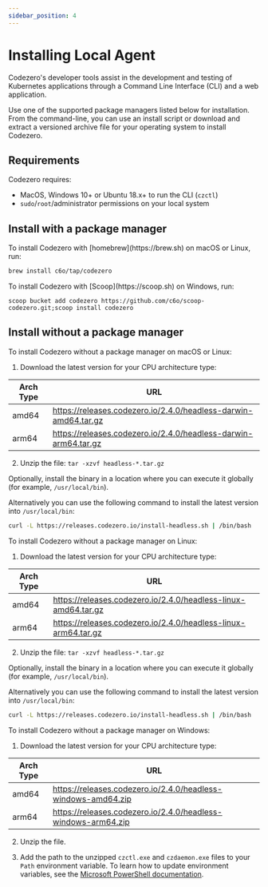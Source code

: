 ```yaml
---
sidebar_position: 4
---
```


# Installing Local Agent

Codezero's developer tools assist in the development and testing of Kubernetes applications through a Command Line Interface (CLI) and a web application.

Use one of the supported package managers listed below for installation. From the command-line, you can use an install script or download and extract a versioned archive file for your operating system to install Codezero.

## Requirements

Codezero requires:

- MacOS, Windows 10+ or Ubuntu 18.x+ to run the CLI (`czctl`)
- `sudo`/`root`/administrator permissions on your local system

## Install with a package manager


<Tabs>
<TabItem value="homebrew" label="Homebrew" default>
   To install Codezero with [homebrew](https://brew.sh) on macOS or Linux, run:

   ```bash
   brew install c6o/tap/codezero
   ```
</TabItem>
<TabItem value="scoop" label="Scoop">
   To install Codezero with [Scoop](https://scoop.sh) on Windows, run:

   ```
   scoop bucket add codezero https://github.com/c6o/scoop-codezero.git;scoop install codezero
   ```
</TabItem>
</Tabs>

## Install without a package manager

<Tabs>
<TabItem value="macos" label="macOS" default>
   To install Codezero without a package manager on macOS or Linux:

   1. Download the latest version for your CPU architecture type:

   | Arch Type | URL                                                             |
   | --------- | --------------------------------------------------------------- |
   | amd64     | https://releases.codezero.io/2.4.0/headless-darwin-amd64.tar.gz |
   | arm64     | https://releases.codezero.io/2.4.0/headless-darwin-arm64.tar.gz |

   2. Unzip the file: `tar -xzvf headless-*.tar.gz`

   Optionally, install the binary in a location where you can execute it globally (for example, `/usr/local/bin`).

   Alternatively you can use the following command to install the latest version into `/usr/local/bin`:
   ```bash
   curl -L https://releases.codezero.io/install-headless.sh | /bin/bash
   ```
</TabItem>
<TabItem value="linux" label="Linux">
   To install Codezero without a package manager on Linux:

   1. Download the latest version for your CPU architecture type:

   | Arch Type | URL                                                             |
   | --------- | --------------------------------------------------------------- |
   | amd64     | https://releases.codezero.io/2.4.0/headless-linux-amd64.tar.gz  |
   | arm64     | https://releases.codezero.io/2.4.0/headless-linux-arm64.tar.gz  |

   2. Unzip the file: `tar -xzvf headless-*.tar.gz`

   Optionally, install the binary in a location where you can execute it globally (for example, `/usr/local/bin`).
   
   Alternatively you can use the following command to install the latest version into `/usr/local/bin`:
   ```bash
   curl -L https://releases.codezero.io/install-headless.sh | /bin/bash
   ```
</TabItem>
<TabItem value="windows" label="Windows">
   To install Codezero without a package manager on Windows:

   1. Download the latest version for your CPU architecture type:

   | Arch Type | URL                                                           |
   | --------- | ------------------------------------------------------------- |
   | amd64     | https://releases.codezero.io/2.4.0/headless-windows-amd64.zip |
   | arm64     | https://releases.codezero.io/2.4.0/headless-windows-arm64.zip |

   2. Unzip the file.

   3. Add the path to the unzipped `czctl.exe` and `czdaemon.exe` files to your `Path` environment variable.
      To learn how to update environment variables, see the
      [Microsoft PowerShell documentation](https://learn.microsoft.com/en-us/powershell/module/microsoft.powershell.core/about/about_environment_variables?view=powershell-7.3#saving-changes-to-environment-variables).
</TabItem>
</Tabs>
